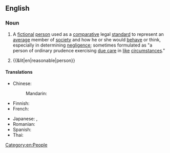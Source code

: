 {{also|reasonable-person}}
==English==
{{wikipedia|Reasonable man}}

===Noun===
{{en-noun|s|reasonable people}}

# {{lb|en|legal}} A [[fictional]] [[person]] used as a [[comparative]] legal [[standard]] to represent an [[average]] member of [[society]] and how he or she would [[behave]] or think, especially in determining [[negligence]]; sometimes formulated as "a person of ordinary prudence exercising [[standard of care|due care]] in [[like]] [[circumstances]]."
# {{&lit|en|reasonable|person}}

====Translations====
{{trans-top|a fictional person used as a comparative legal standard to represent an average member of society}}
* Chinese:
*: Mandarin: {{t|cmn|理性自然人|tr=lǐxìng zìránrén}}
* Finnish: {{t|fi|järkevä henkilö}}
* French: {{t+|fr|personne raisonnable|f}}
{{trans-mid}}
* Japanese: {{t|ja|通常人|tr=tsūjōjin}}, {{t|ja|一般人|tr=ippanjin}}
* Romanian: {{t|ro|persoană rezonabilă}}
* Spanish: {{t|es|persona razonable|f}}
* Thai: {{t+|th|วิญญูชน}}
{{trans-bottom}}

[[Category:en:People]]
